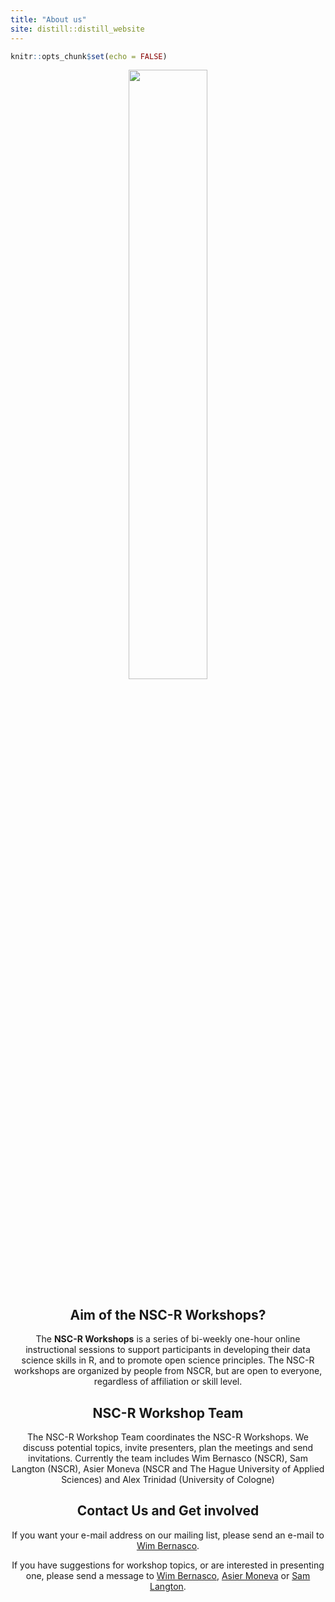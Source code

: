```yaml
---
title: "About us"
site: distill::distill_website
---
```



```r
knitr::opts_chunk$set(echo = FALSE)

```

<center>

![](images/workshop.png){width=50%}

</centre>    

## Aim of the NSC-R Workshops?

The **NSC-R Workshops** is a series of bi-weekly one-hour online instructional sessions to support participants in developing their data science skills in R, and to promote open science principles. The NSC-R workshops are organized by people from NSCR, but are open to everyone, regardless of affiliation or skill level. 

## NSC-R Workshop Team ##
The NSC-R Workshop Team coordinates the NSC-R Workshops. We discuss potential topics, invite presenters, plan the meetings and send invitations. Currently the team includes Wim Bernasco (NSCR), Sam Langton (NSCR), Asier Moneva (NSCR and The Hague University of Applied Sciences) and Alex Trinidad (University of Cologne)

## Contact Us and Get involved


If you want your e-mail address on our mailing list, please send an e-mail to [Wim Bernasco](wbernasco@nscr.nl).


If you have suggestions for workshop topics, or are interested in presenting one, please send a message to [Wim Bernasco](wbernasco@nscr.nl), [Asier Moneva](amoneva@nscr.nl) or [Sam Langton](slangton@nscr.nl).





